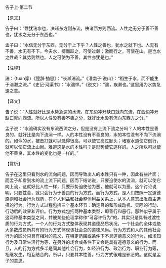 

告子上·第二节

【原文】

告子曰：“性犹湍水也，决诸东方则东流，袂诸西方则西流。人性之无分于善不善也，犹水之无分于东西也。”

孟子曰：“水信无分于东西。无分于上下乎？人性之善也，犹水之就下也。人无有不善，水无有不下。今夫水，搏而跃之，可使过颡；激而行之，可使在山。是岂水之性哉？其势则然也。人之可使为不善，其性亦犹是也。”

【注释】

湍：（tuan穿）《楚辞·抽思》：“长濑湍流。”《淮南子·说山》：“稻生于水，而不能生于湍濑之流。”《史记·河渠书》：“水湍悍。”《说文》：“湍，疾濑也。”这里用为水势急速之意。

【译文】

告子说：“人性就好比是水势急速的水流，在东边冲开缺口就向东流，在西边冲开缺口就向西流。所以人性没有善不善之分，就好比水没有流向东西方之分。”

孟子说：“水流确实没有东流西流之分，但是没有上流下流之分吗？人的本性是善良的，就好比是向下流淌一样。人的本性没有不善良的，水的本性没有不向下流淌的。如今的水，被击打就可以溅得很高，可以使它高过额头；堵塞水道使它倒行，就可以使它流上山岗。难道这是水的本性吗？是形势使它这样的。人之所以可以使他不善良，其本性的变化也是一样的。”

【赏析】

告子在这里只看到水的流向问题，因而导致出人的本性只有一种，因此有些片面；而孟子却看到水的流上流下问题，因而下结论说，只要迫使水的流淌，就可以使它向上流，这就好比人性一样，只要形势迫使他为恶，他就可以为恶。这个讨论说明，只要性善，就只会行为于善良的行为方式，而行为方式，是人们按照一定道德原则和社会行为规范，在个人利益和社会整体利益关系上，从本人意志出发自主选择的行为。行为方式过程包括三个基本环节：确定目的和形成动机、实际的行动、行动后的效果和评价。行为方式包括两种基本类型，即善行和恶行。那种似乎属于这两种基本类型之间，并被某些伦理学称作“可容许行为”的，其实只是具有过渡性质的行为方式。一个人的行为方式整体表现其道德品质状况，一个社会的全体或绝大多数成员所共有的行为方式体现该社会总的道德风尚。行为方式和人的其他社会行为的区分只具有相对的意义，在特定范围或条件下不具道德意义的行为，如求知行为及日常生活行为等，在另外的场合或条件下又会是具有道德意义的行为。而且，人的行为方式多半是同其他社会行为，如经济行为、政治行为、职业行为等，相继发生，相互结合的。所以，只要其本性善，行为方式很难是邪恶的。这就是孟子的意思。

